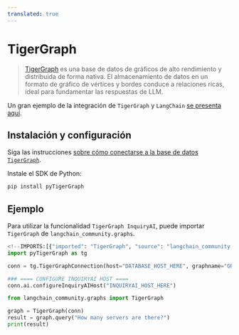 ```yaml
---
translated: true
---
```


# TigerGraph

>[TigerGraph](https://www.tigergraph.com/tigergraph-db/) es una base de datos de gráficos de alto rendimiento y distribuida de forma nativa.
> El almacenamiento de datos en un formato de gráfico de vértices y bordes conduce a relaciones ricas,
> ideal para fundamentar las respuestas de LLM.

Un gran ejemplo de la integración de `TigerGraph` y `LangChain` [se presenta aquí](https://github.com/tigergraph/graph-ml-notebooks/blob/main/applications/large_language_models/TigerGraph_LangChain_Demo.ipynb).

## Instalación y configuración

Siga las instrucciones [sobre cómo conectarse a la base de datos `TigerGraph`](https://docs.tigergraph.com/pytigergraph/current/getting-started/connection).

Instale el SDK de Python:

```bash
pip install pyTigerGraph
```

## Ejemplo

Para utilizar la funcionalidad `TigerGraph InquiryAI`, puede importar `TigerGraph` de `langchain_community.graphs`.

```python
<!--IMPORTS:[{"imported": "TigerGraph", "source": "langchain_community.graphs", "docs": "https://api.python.langchain.com/en/latest/graphs/langchain_community.graphs.tigergraph_graph.TigerGraph.html", "title": "TigerGraph"}]-->
import pyTigerGraph as tg

conn = tg.TigerGraphConnection(host="DATABASE_HOST_HERE", graphname="GRAPH_NAME_HERE", username="USERNAME_HERE", password="PASSWORD_HERE")

### ==== CONFIGURE INQUIRYAI HOST ====
conn.ai.configureInquiryAIHost("INQUIRYAI_HOST_HERE")

from langchain_community.graphs import TigerGraph

graph = TigerGraph(conn)
result = graph.query("How many servers are there?")
print(result)
```
